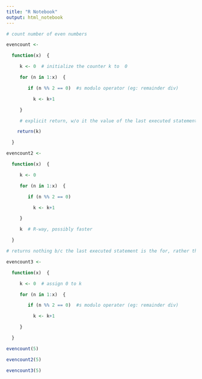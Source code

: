 ```yaml
---
title: "R Notebook"
output: html_notebook
---
```



```r
# count number of even numbers

evencount <-

  function(x)  {

     k <- 0  # initialize the counter k to  0 

     for (n in 1:x)  {

        if (n %% 2 == 0)  #s modulo operator (eg: remainder div)

          k <- k+1 

     }

     # explicit return, w/o it the value of the last executed statement is returneded by default.

    return(k) 

  }

evencount2 <-

  function(x)  {

     k <- 0 

     for (n in 1:x)  {

        if (n %% 2 == 0) 

          k <- k+1 

     }

     k  # R-way, possibly faster

  }

# returns nothing b/c the last executed statement is the for, rather than k-assignment

evencount3 <-

  function(x)  {

     k <- 0  # assign 0 to k

     for (n in 1:x)  {

        if (n %% 2 == 0)  #s modulo operater (eg: remainder div)

          k <- k+1 

     }

  }


```

```r
evencount(5)

evencount2(5)

evencount3(5)
```

